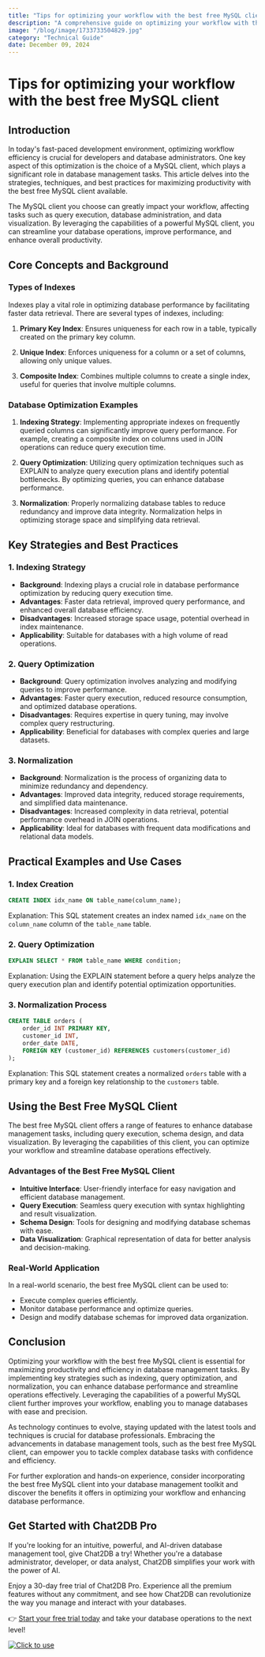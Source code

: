 ```yaml
---
title: "Tips for optimizing your workflow with the best free MySQL client"
description: "A comprehensive guide on optimizing your workflow with the best free MySQL client, exploring key strategies, techniques, and practical examples."
image: "/blog/image/1733733504829.jpg"
category: "Technical Guide"
date: December 09, 2024
---
```


# Tips for optimizing your workflow with the best free MySQL client


<Authors date="December 09, 2024">
  <Author name="Aria Wells" link="https://chat2db.ai" />
</Authors>

## Introduction

In today's fast-paced development environment, optimizing workflow efficiency is crucial for developers and database administrators. One key aspect of this optimization is the choice of a MySQL client, which plays a significant role in database management tasks. This article delves into the strategies, techniques, and best practices for maximizing productivity with the best free MySQL client available.

The MySQL client you choose can greatly impact your workflow, affecting tasks such as query execution, database administration, and data visualization. By leveraging the capabilities of a powerful MySQL client, you can streamline your database operations, improve performance, and enhance overall productivity.

## Core Concepts and Background

### Types of Indexes

Indexes play a vital role in optimizing database performance by facilitating faster data retrieval. There are several types of indexes, including:

1. **Primary Key Index**: Ensures uniqueness for each row in a table, typically created on the primary key column.

2. **Unique Index**: Enforces uniqueness for a column or a set of columns, allowing only unique values.

3. **Composite Index**: Combines multiple columns to create a single index, useful for queries that involve multiple columns.

### Database Optimization Examples

1. **Indexing Strategy**: Implementing appropriate indexes on frequently queried columns can significantly improve query performance. For example, creating a composite index on columns used in JOIN operations can reduce query execution time.

2. **Query Optimization**: Utilizing query optimization techniques such as EXPLAIN to analyze query execution plans and identify potential bottlenecks. By optimizing queries, you can enhance database performance.

3. **Normalization**: Properly normalizing database tables to reduce redundancy and improve data integrity. Normalization helps in optimizing storage space and simplifying data retrieval.

## Key Strategies and Best Practices

### 1. Indexing Strategy

- **Background**: Indexing plays a crucial role in database performance optimization by reducing query execution time.
- **Advantages**: Faster data retrieval, improved query performance, and enhanced overall database efficiency.
- **Disadvantages**: Increased storage space usage, potential overhead in index maintenance.
- **Applicability**: Suitable for databases with a high volume of read operations.

### 2. Query Optimization

- **Background**: Query optimization involves analyzing and modifying queries to improve performance.
- **Advantages**: Faster query execution, reduced resource consumption, and optimized database operations.
- **Disadvantages**: Requires expertise in query tuning, may involve complex query restructuring.
- **Applicability**: Beneficial for databases with complex queries and large datasets.

### 3. Normalization

- **Background**: Normalization is the process of organizing data to minimize redundancy and dependency.
- **Advantages**: Improved data integrity, reduced storage requirements, and simplified data maintenance.
- **Disadvantages**: Increased complexity in data retrieval, potential performance overhead in JOIN operations.
- **Applicability**: Ideal for databases with frequent data modifications and relational data models.

## Practical Examples and Use Cases

### 1. Index Creation

```sql
CREATE INDEX idx_name ON table_name(column_name);
```

Explanation: This SQL statement creates an index named `idx_name` on the `column_name` column of the `table_name` table.

### 2. Query Optimization

```sql
EXPLAIN SELECT * FROM table_name WHERE condition;
```

Explanation: Using the EXPLAIN statement before a query helps analyze the query execution plan and identify potential optimization opportunities.

### 3. Normalization Process

```sql
CREATE TABLE orders (
    order_id INT PRIMARY KEY,
    customer_id INT,
    order_date DATE,
    FOREIGN KEY (customer_id) REFERENCES customers(customer_id)
);
```

Explanation: This SQL statement creates a normalized `orders` table with a primary key and a foreign key relationship to the `customers` table.

## Using the Best Free MySQL Client

The best free MySQL client offers a range of features to enhance database management tasks, including query execution, schema design, and data visualization. By leveraging the capabilities of this client, you can optimize your workflow and streamline database operations effectively.

### Advantages of the Best Free MySQL Client

- **Intuitive Interface**: User-friendly interface for easy navigation and efficient database management.
- **Query Execution**: Seamless query execution with syntax highlighting and result visualization.
- **Schema Design**: Tools for designing and modifying database schemas with ease.
- **Data Visualization**: Graphical representation of data for better analysis and decision-making.

### Real-World Application

In a real-world scenario, the best free MySQL client can be used to:
- Execute complex queries efficiently.
- Monitor database performance and optimize queries.
- Design and modify database schemas for improved data organization.

## Conclusion

Optimizing your workflow with the best free MySQL client is essential for maximizing productivity and efficiency in database management tasks. By implementing key strategies such as indexing, query optimization, and normalization, you can enhance database performance and streamline operations effectively. Leveraging the capabilities of a powerful MySQL client further improves your workflow, enabling you to manage databases with ease and precision.

As technology continues to evolve, staying updated with the latest tools and techniques is crucial for database professionals. Embracing the advancements in database management tools, such as the best free MySQL client, can empower you to tackle complex database tasks with confidence and efficiency.

For further exploration and hands-on experience, consider incorporating the best free MySQL client into your database management toolkit and discover the benefits it offers in optimizing your workflow and enhancing database performance.

## Get Started with Chat2DB Pro

If you're looking for an intuitive, powerful, and AI-driven database management tool, give Chat2DB a try! Whether you're a database administrator, developer, or data analyst, Chat2DB simplifies your work with the power of AI.

Enjoy a 30-day free trial of Chat2DB Pro. Experience all the premium features without any commitment, and see how Chat2DB can revolutionize the way you manage and interact with your databases.

👉 [Start your free trial today](https://chat2db.ai/pricing) and take your database operations to the next level!


[![Click to use](/image/blog/bg/chat2db.jpg)](https://chat2db.ai/)
